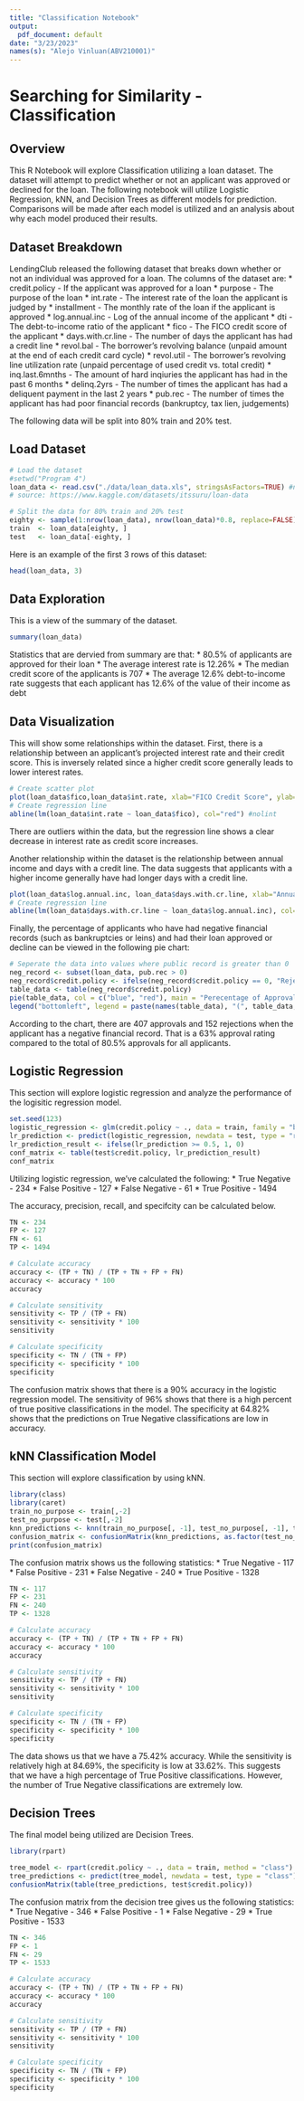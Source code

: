 ```yaml
---
title: "Classification Notebook"
output:
  pdf_document: default
date: "3/23/2023"
names(s): "Alejo Vinluan(ABV210001)"
---
```


# Searching for Similarity - Classification
## Overview
This R Notebook will explore Classification utilizing a loan dataset. The dataset will attempt to predict whether or not an applicant was approved or declined for the loan. The following notebook will utilize Logistic Regression, kNN, and Decision Trees as different models for prediction. Comparisons will be made after each model is utilized and an analysis about why each model produced their results. 

## Dataset Breakdown
LendingClub released the following dataset that breaks down whether or not an individual was approved for a loan. The columns of the dataset are:
* credit.policy - If the applicant was approved for a loan
* purpose - The purpose of the loan
* int.rate - The interest rate of the loan the applicant is judged by
* installment - The monthly rate of the loan if the applicant is approved
* log.annual.inc - Log of the annual income of the applicant
* dti - The debt-to-income ratio of the applicant
* fico - The FICO credit score of the applicant
* days.with.cr.line - The number of days the applicant has had a credit line
* revol.bal - The borrower's revolving balance (unpaid amount at the end of each credit card cycle)
* revol.util - The borrower's revolving line utilization rate (unpaid percentage of used credit vs. total credit)
* inq.last.6mnths - The amount of hard inqiuries the applicant has had in the past 6 months
* delinq.2yrs - The number of times the applicant has had a deliquent payment in the last 2 years
* pub.rec - The number of times the applicant has had poor financial records (bankruptcy, tax lien, judgements)

The following data will be split into 80% train and 20% test.

## Load Dataset
```r
# Load the dataset
#setwd("Program 4")
loan_data <- read.csv("./data/loan_data.xls", stringsAsFactors=TRUE) #nolint
# source: https://www.kaggle.com/datasets/itssuru/loan-data

# Split the data for 80% train and 20% test
eighty <- sample(1:nrow(loan_data), nrow(loan_data)*0.8, replace=FALSE) # nolint
train  <- loan_data[eighty, ]
test   <- loan_data[-eighty, ]
```

Here is an example of the first 3 rows of this dataset:
```r
head(loan_data, 3)
```

## Data Exploration
This is a view of the summary of the dataset.
```r
summary(loan_data)
```
Statistics that are dervied from summary are that:
* 80.5% of applicants are approved for their loan
* The average interest rate is 12.26%
* The median credit score of the applicants is 707
* The average 12.6% debt-to-income rate suggests that each applicant has 12.6% of the value of their income as debt

## Data Visualization
This will show some relationships within the dataset. First, there is a relationship between an applicant's projected interest rate and their credit score. This is inversely related since a higher credit score generally leads to lower interest rates.
```r
# Create scatter plot
plot(loan_data$fico,loan_data$int.rate, xlab="FICO Credit Score", ylab="Interest Rate") #nolint
# Create regression line
abline(lm(loan_data$int.rate ~ loan_data$fico), col="red") #nolint
```
There are outliers within the data, but the regression line shows a clear decrease in interest rate as credit score increases.

Another relationship within the dataset is the relationship between annual income and days with a credit line. The data suggests that applicants with a higher income generally have had longer days with a credit line.
```r
plot(loan_data$log.annual.inc, loan_data$days.with.cr.line, xlab="Annual Income (log)", ylab="Days with Credit Line") #nolint
# Create regression line
abline(lm(loan_data$days.with.cr.line ~ loan_data$log.annual.inc), col="red") #nolint
```

Finally, the percentage of applicants who have had negative financial records (such as bankruptcies or leins) and had their loan approved or decline can be viewed in the following pie chart:
```r
# Seperate the data into values where public record is greater than 0
neg_record <- subset(loan_data, pub.rec > 0)
neg_record$credit.policy <- ifelse(neg_record$credit.policy == 0, "Rejected", "Approved") #nolint
table_data <- table(neg_record$credit.policy)
pie(table_data, col = c("blue", "red"), main = "Perecentage of Approval/Rejection for Applicants with Negative Financial Record") #nolint
legend("bottomleft", legend = paste(names(table_data), "(", table_data, ")", sep = ""), fill = c("blue", "red")) #nolint
```
According to the chart, there are 407 approvals and 152 rejections when the applicant has a negative financial record. That is a 63% approval rating compared to the total of 80.5% approvals for all applicants.

## Logistic Regression
This section will explore logistic regression and analyze the performance of the logisitic regression model.
```r
set.seed(123)
logistic_regression <- glm(credit.policy ~ ., data = train, family = "binomial")
lr_prediction <- predict(logistic_regression, newdata = test, type = "response")
lr_prediction_result <- ifelse(lr_prediction >= 0.5, 1, 0)
conf_matrix <- table(test$credit.policy, lr_prediction_result)
conf_matrix
```
Utilizing logistic regression, we've calculated the following:
* True Negative - 234
* False Positive - 127
* False Negative - 61
* True Positive - 1494

The accuracy, precision, recall, and specifcity can be calculated below.
```r
TN <- 234
FP <- 127
FN <- 61
TP <- 1494

# Calculate accuracy
accuracy <- (TP + TN) / (TP + TN + FP + FN)
accuracy <- accuracy * 100
accuracy

# Calculate sensitivity
sensitivity <- TP / (TP + FN)
sensitivity <- sensitivity * 100
sensitivity

# Calculate specificity
specificity <- TN / (TN + FP)
specificity <- specificity * 100
specificity
```
The confusion matrix shows that there is a 90% accuracy in the logistic regression model. The sensitivity of 96% shows that there is a high percent of true positive classifications in the model. The specificity at 64.82% shows that the predictions on True Negative classifications are low in accuracy.

## kNN Classification Model
This section will explore classification by using kNN.

```r
library(class)
library(caret)
train_no_purpose <- train[,-2]
test_no_purpose <- test[,-2]
knn_predictions <- knn(train_no_purpose[, -1], test_no_purpose[, -1], train_no_purpose[, 1], 1) #nolint
confusion_matrix <- confusionMatrix(knn_predictions, as.factor(test_no_purpose$credit.policy)) #nolint
print(confusion_matrix)
```

The confusion matrix shows us the following statistics:
* True Negative - 117
* False Positive - 231
* False Negative - 240
* True Positive - 1328

```r
TN <- 117
FP <- 231
FN <- 240
TP <- 1328

# Calculate accuracy
accuracy <- (TP + TN) / (TP + TN + FP + FN)
accuracy <- accuracy * 100
accuracy

# Calculate sensitivity
sensitivity <- TP / (TP + FN)
sensitivity <- sensitivity * 100
sensitivity

# Calculate specificity
specificity <- TN / (TN + FP)
specificity <- specificity * 100
specificity
```

The data shows us that we have a 75.42% accuracy. While the sensitivity is relatively high at 84.69%, the specificity is low at 33.62%. This suggests that we have a high percentage of True Positive classifications. However, the number of True Negative classifications are extremely low.

## Decision Trees
The final model being utilized are Decision Trees. 

```r
library(rpart)

tree_model <- rpart(credit.policy ~ ., data = train, method = "class")
tree_predictions <- predict(tree_model, newdata = test, type = "class")
confusionMatrix(table(tree_predictions, test$credit.policy))
```

The confusion matrix from the decision tree gives us the following statistics:
* True Negative - 346
* False Positive - 1
* False Negative - 29
* True Positive - 1533

```r
TN <- 346
FP <- 1
FN <- 29
TP <- 1533

# Calculate accuracy
accuracy <- (TP + TN) / (TP + TN + FP + FN)
accuracy <- accuracy * 100
accuracy

# Calculate sensitivity
sensitivity <- TP / (TP + FN)
sensitivity <- sensitivity * 100
sensitivity

# Calculate specificity
specificity <- TN / (TN + FP)
specificity <- specificity * 100
specificity
```


